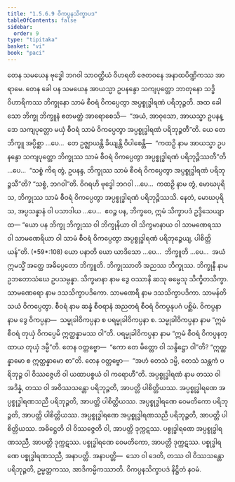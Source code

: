 ```yaml
---
title: "1.5.6.9 ဝိကပ္ပနသိက္ခာပဒ"
tableOfContents: false
sidebar:
  order: 9
type: "tipitaka"
basket: "vi"
book: "paci"
---
```



<DynamicBreadcrumb />

<Division number="372" book="paci" e="ch" v="2" p="159">

<Paragraph number="1133" book="paci">
တေန သမယေန ဗုဒ္ဓေါ ဘဂဝါ သာဝတ္ထိယံ ဝိဟရတိ ဇေတဝနေ အနာထပိဏ္ဍိကဿ အာရာမေ. တေန ခေါ ပန သမယေန အာယသ္မာ ဥပနန္ဒော သကျပုတ္တော ဘာတုနော သဒ္ဓိဝိဟာရိကဿ ဘိက္ခုနော သာမံ စီဝရံ ဝိကပ္ပေတွာ အပ္ပစ္စုဒ္ဓါရဏံ ပရိဘုဉ္ဇတိ. အထ ခေါ သော ဘိက္ခု ဘိက္ခူနံ ဧတမတ္ထံ အာရောစေသိ—  “အယံ, အာဝုသော, အာယသ္မာ ဥပနန္ဒော သကျပုတ္တော မယှံ စီဝရံ သာမံ ဝိကပ္ပေတွာ အပ္ပစ္စုဒ္ဓါရဏံ ပရိဘုဉ္ဇတီ”တိ.
</Paragraph>

<Paragraph number="1134" book="paci">
ယေ တေ ဘိက္ခူ အပ္ပိစ္ဆာ …ပေ…  တေ ဥဇ္ဈာယန္တိ ခိယျန္တိ ဝိပါစေန္တိ—  “ကထဉှိ နာမ အာယသ္မာ ဥပနန္ဒော သကျပုတ္တော ဘိက္ခုဿ သာမံ စီဝရံ ဝိကပ္ပေတွာ အပ္ပစ္စုဒ္ဓါရဏံ ပရိဘုဉ္ဇိဿတီ”တိ …ပေ…  “သစ္စံ ကိရ တွံ, ဥပနန္ဒ, ဘိက္ခုဿ သာမံ စီဝရံ ဝိကပ္ပေတွာ အပ္ပစ္စုဒ္ဓါရဏံ ပရိဘုဉ္ဇသီ”တိ? “သစ္စံ, ဘဂဝါ”တိ. ဝိဂရဟိ ဗုဒ္ဓေါ ဘဂဝါ …ပေ…  ကထဉှိ နာမ တွံ, မောဃပုရိသ, ဘိက္ခုဿ သာမံ စီဝရံ ဝိကပ္ပေတွာ အပ္ပစ္စုဒ္ဓါရဏံ ပရိဘုဉ္ဇိဿသိ. နေတံ, မောဃပုရိသ, အပ္ပသန္နာနံ ဝါ ပသာဒါယ …ပေ…  ဧဝဉ္စ ပန, ဘိက္ခဝေ, ဣမံ သိက္ခာပဒံ ဥဒ္ဒိသေယျာထ—
</Paragraph>

</Division>
<Division number="373" book="paci" e="ch" v="2" p="160">

<Paragraph number="1135" book="paci">
<Emphasis>“ယော ပန ဘိက္ခု ဘိက္ခုဿ ဝါ ဘိက္ခုနိယာ ဝါ သိက္ခမာနာယ ဝါ သာမဏေရဿ ဝါ သာမဏေရိယာ ဝါ သာမံ စီဝရံ ဝိကပ္ပေတွာ အပ္ပစ္စုဒ္ဓါရဏံ ပရိဘုဉ္ဇေယျ, ပါစိတ္တိယန်”</Emphasis>တိ. (*59*:<Emphasis>108</Emphasis>)
</Paragraph>

</Division>
<Division number="374" book="paci" e="ch" v="2" p="160">

<Paragraph number="1136" book="paci">
<Emphasis>ယော ပနာ</Emphasis>တိ ယော ယာဒိသော …ပေ…  <Emphasis>ဘိက္ခူ</Emphasis>တိ …ပေ…  အယံ ဣမသ္မိံ အတ္ထေ အဓိပ္ပေတော ဘိက္ခူတိ.
</Paragraph>

<Paragraph number="1137" book="paci">
<Emphasis>ဘိက္ခုဿာ</Emphasis>တိ အညဿ ဘိက္ခုဿ.
</Paragraph>

<Paragraph number="1138" book="paci">
<Emphasis>ဘိက္ခုနီ</Emphasis> နာမ ဥဘတောသံဃေ ဥပသမ္ပန္နာ.
</Paragraph>

<Paragraph number="1139" book="paci">
<Emphasis>သိက္ခမာနာ</Emphasis> နာမ ဒွေ ဝဿာနိ ဆသု ဓမ္မေသု သိက္ခိတသိက္ခာ.
</Paragraph>

<Paragraph number="1140" book="paci">
<Emphasis>သာမဏေရော</Emphasis> နာမ ဒသသိက္ခာပဒိကော.
</Paragraph>

<Paragraph number="1141" book="paci">
<Emphasis>သာမဏေရီ</Emphasis> နာမ ဒသသိက္ခာပဒိကာ.
</Paragraph>

<Paragraph number="1142" book="paci">
<Emphasis>သာမန်</Emphasis>တိ သယံ ဝိကပ္ပေတွာ.
</Paragraph>

<Paragraph number="1143" book="paci">
<Emphasis>စီဝရံ</Emphasis> နာမ ဆန္နံ စီဝရာနံ အညတရံ စီဝရံ ဝိကပ္ပနုပဂံ ပစ္ဆိမံ.
</Paragraph>

<Paragraph number="1144" book="paci">
<Emphasis>ဝိကပ္ပနာ</Emphasis> နာမ ဒွေ ဝိကပ္ပနာ—  သမ္မုခါဝိကပ္ပနာ စ ပရမ္မုခါဝိကပ္ပနာ စ.
</Paragraph>

<Paragraph number="1145" book="paci">
<Emphasis>သမ္မုခါဝိကပ္ပနာ</Emphasis> နာမ “ဣမံ စီဝရံ တုယှံ ဝိကပ္ပေမိ ဣတ္ထန္နာမဿ ဝါ”တိ.
</Paragraph>

<Paragraph number="1146" book="paci">
<Emphasis>ပရမ္မုခါဝိကပ္ပနာ</Emphasis> နာမ “ဣမံ စီဝရံ ဝိကပ္ပနတ္ထာယ တုယှံ ဒမ္မီ”တိ. တေန ဝတ္တဗ္ဗော—  “ကော တေ မိတ္တော ဝါ သန္ဒိဋ္ဌော ဝါ”တိ? “ဣတ္ထန္နာမော စ ဣတ္ထန္နာမော စာ”တိ. တေန ဝတ္တဗ္ဗော—  “အဟံ တေသံ ဒမ္မိ, တေသံ သန္တကံ ပရိဘုဉ္ဇ ဝါ ဝိဿဇ္ဇေဟိ ဝါ ယထာပစ္စယံ ဝါ ကရောဟီ”တိ.
</Paragraph>

<Paragraph number="1147" book="paci">
<Emphasis>အပ္ပစ္စုဒ္ဓါရဏံ</Emphasis> နာမ တဿ ဝါ အဒိန္နံ, တဿ ဝါ အဝိဿသန္တော ပရိဘုဉ္ဇတိ, အာပတ္တိ ပါစိတ္တိယဿ.
</Paragraph>

</Division>
<Division number="375" book="paci" e="ch" v="2" p="161">

<Paragraph number="1148" book="paci">
အပ္ပစ္စုဒ္ဓါရဏေ အပ္ပစ္စုဒ္ဓါရဏသညီ ပရိဘုဉ္ဇတိ, အာပတ္တိ ပါစိတ္တိယဿ. အပ္ပစ္စုဒ္ဓါရဏေ ဝေမတိကော ပရိဘုဉ္ဇတိ, အာပတ္တိ ပါစိတ္တိယဿ. အပ္ပစ္စုဒ္ဓါရဏေ အပ္ပစ္စုဒ္ဓါရဏသညီ ပရိဘုဉ္ဇတိ, အာပတ္တိ ပါစိတ္တိယဿ.
</Paragraph>

<Paragraph number="1149" book="paci">
အဓိဋ္ဌေတိ ဝါ ဝိဿဇ္ဇေတိ ဝါ, အာပတ္တိ ဒုက္ကဋဿ. ပစ္စုဒ္ဓါရဏေ အပ္ပစ္စုဒ္ဓါရဏသညီ, အာပတ္တိ ဒုက္ကဋဿ. ပစ္စုဒ္ဓါရဏေ ဝေမတိကော, အာပတ္တိ ဒုက္ကဋဿ. ပစ္စုဒ္ဓါရဏေ ပစ္စုဒ္ဓါရဏသညီ, အနာပတ္တိ.
</Paragraph>

</Division>
<Division number="376" book="paci" e="ch" v="2" p="161">

<Paragraph number="1150" book="paci">
အနာပတ္တိ—  သော ဝါ ဒေတိ, တဿ ဝါ ဝိဿသန္တော ပရိဘုဉ္ဇတိ, ဥမ္မတ္တကဿ, အာဒိကမ္မိကဿာတိ.

</Paragraph>
</Division>

<Paragraph number="1151" type="center" book="paci">
ဝိကပ္ပနသိက္ခာပဒံ နိဋ္ဌိတံ နဝမံ.
</Paragraph>